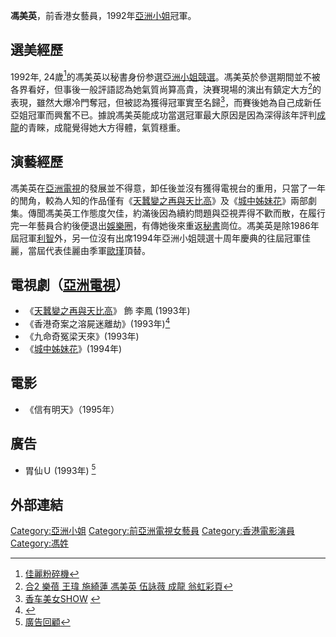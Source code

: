 '''馮美英'''，前香港女藝員，1992年[[亞洲小姐|亞洲小姐]]冠軍。

==選美經歷==
1992年, 24歲<ref>[https://bobostory.wordpress.com/2014/12/13/%E4%BD%B3%E9%BA%97%E7%B2%89%E7%A2%8E%E6%A9%9F/ 佳麗粉碎機]</ref>的馮美英以秘書身份参選[[亞洲小姐競選|亞洲小姐競選]]。馮美英於參選期間並不被各界看好，但事後一般評語認為她氣質尚算高貴，決賽現場的演出有鎮定大方<ref>[https://world.taobao.com/item/525812660853.htm 合2 樂蓓 王瑋 施綺蓮 馮美英 伍詠薇 成龍 翁虹彩頁]</ref>的表現，雖然大爆冷門奪冠，但被認為獲得冠軍實至名歸<ref>[http://saa.auto.sohu.com/m/club-10776/thread-tpsujbtbvpv9tlbaaaa-7.shtml 香车美女SHOW] {{webarchive|url=https://web.archive.org/web/20170321081430/http://saa.auto.sohu.com/m/club-10776/thread-tpsujbtbvpv9tlbaaaa-7.shtml |date=2017-03-21 }}</ref>，而賽後她為自己成新任亞姐冠軍而興奮不已。據說馮美英能成功當選冠軍最大原因是因為深得該年評判[[成龍|成龍]]的青睞，成龍覺得她大方得體，氣質穩重。

==演藝經歷==
馮美英在[[亞洲電視|亞洲電視]]的發展並不得意，卸任後並沒有獲得電視台的重用，只當了一年的閒角，較為人知的作品僅有《[[天蠶變之再與天比高|天蠶變之再與天比高]]》及《[[城中姊妹花|城中姊妹花]]》兩部劇集。傳聞馮美英工作態度欠佳，約滿後因為續約問題與亞視弄得不歡而散，在履行完一年藝員合約後便退出[[娛樂圈|娛樂圈]]，有傳她後來重返[[秘書|秘書]]崗位。馮美英是除1986年屆冠軍[[利智|利智]]外，另一位沒有出席1994年亞洲小姐競選十周年慶典的往屆冠軍佳麗，當屆代表佳麗由季軍[[歐瑾|歐瑾]]頂替。

== 電視劇（[[亞洲電視|亞洲電視]]） ==
*《[[天蠶變之再與天比高|天蠶變之再與天比高]]》 飾 李鳳 (1993年)
*《香港奇案之溶屍迷離劫》(1993年)<ref>{{Cite web |url=http://www.wongwanchoi.net/series/criminal.htm |title=Hong Kong Criminal Archives II – The Hostess Murder Case |access-date=2017-03-20 |archive-url=https://web.archive.org/web/20170813013538/http://www.wongwanchoi.net/series/criminal.htm |archive-date=2017-08-13 |dead-url=yes }}</ref>
*《九命奇冤梁天來》(1993年)
*《[[城中姊妹花|城中姊妹花]]》(1994年)

== 電影 ==
*《信有明天》（1995年）

==廣告==
* 胃仙Ｕ (1993年) <ref>[http://www.weisen-u.com.hk/?page_id=92 廣告回顧]</ref>

== 外部連結 ==
{{reflist}}

{{亞洲小姐|[[羅霖|羅霖]]|冠|1992年|[[區淑貞|區淑貞]]}}
{{亞洲小姐競選歷屆三甲得主}}

[[Category:亞洲小姐|Category:亞洲小姐]]
[[Category:前亞洲電視女藝員|Category:前亞洲電視女藝員]]
[[Category:香港電影演員|Category:香港電影演員]]
[[Category:馮姓|Category:馮姓]]